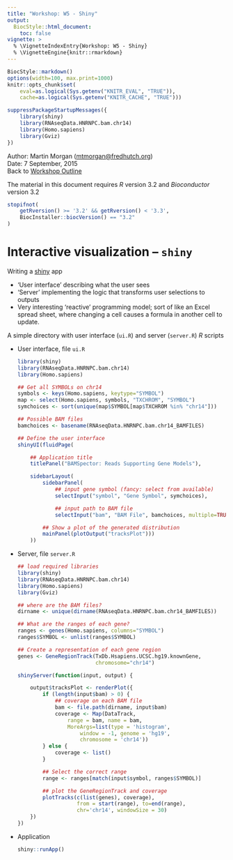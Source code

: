 ```yaml
---
title: "Workshop: W5 - Shiny"
output:
  BiocStyle::html_document:
    toc: false
vignette: >
  % \VignetteIndexEntry{Workshop: W5 - Shiny}
  % \VignetteEngine{knitr::rmarkdown}
---
```


```r
BiocStyle::markdown()
options(width=100, max.print=1000)
knitr::opts_chunk$set(
    eval=as.logical(Sys.getenv("KNITR_EVAL", "TRUE")),
    cache=as.logical(Sys.getenv("KNITR_CACHE", "TRUE")))
```

```r
suppressPackageStartupMessages({
    library(shiny)
    library(RNAseqData.HNRNPC.bam.chr14)
    library(Homo.sapiens)
    library(Gviz)
})
```

Author: Martin Morgan (<a
  href="mailto:mtmorgan@fredhutch.org">mtmorgan@fredhutch.org</a>)<br/ >
Date: 7 September, 2015<br />
Back to [Workshop Outline](Developer-Meeting-Workshop.html)<br />

The material in this document requires _R_ version 3.2 and
_Bioconductor_ version 3.2

```r
stopifnot(
    getRversion() >= '3.2' && getRversion() < '3.3',
    BiocInstaller::biocVersion() == "3.2"
)
```

# Interactive visualization -- `shiny`

Writing a [shiny](http://shiny.rstudio.com) app

- 'User interface' describing what the user sees
- 'Server' implementing the logic that transforms user selections to
  outputs
- Very interesting 'reactive' programming model; sort of like an Excel
  spread sheet, where changing a cell causes a formula in another cell
  to update.

A simple directory with user interface (`ui.R`) and server
(`server.R`) _R_ scripts

- User interface, file `ui.R`

    ```r
    library(shiny)
    library(RNAseqData.HNRNPC.bam.chr14)
    library(Homo.sapiens)
    
    ## Get all SYMBOLs on chr14
    symbols <- keys(Homo.sapiens, keytype="SYMBOL")
    map <- select(Homo.sapiens, symbols, "TXCHROM", "SYMBOL")
    symchoices <- sort(unique(map$SYMBOL[map$TXCHROM %in% "chr14"]))
    
    ## Possible BAM files
    bamchoices <- basename(RNAseqData.HNRNPC.bam.chr14_BAMFILES)
    
    ## Define the user interface
    shinyUI(fluidPage(
    
        ## Application title
        titlePanel("BAMSpector: Reads Supporting Gene Models"),
    
        sidebarLayout(
            sidebarPanel(
                ## input gene symbol (fancy: select from available)
                selectInput("symbol", "Gene Symbol", symchoices),
    
                ## input path to BAM file
                selectInput("bam", "BAM File", bamchoices, multiple=TRUE)),
    
            ## Show a plot of the generated distribution
            mainPanel(plotOutput("tracksPlot")))
        ))
    ```

- Server, file `server.R`

    ```r
    ## load required libraries
    library(shiny)
    library(RNAseqData.HNRNPC.bam.chr14)
    library(Homo.sapiens)
    library(Gviz)
    
    ## where are the BAM files?
    dirname <- unique(dirname(RNAseqData.HNRNPC.bam.chr14_BAMFILES))
    
    ## What are the ranges of each gene?
    ranges <- genes(Homo.sapiens, columns="SYMBOL")
    ranges$SYMBOL <- unlist(ranges$SYMBOL)
    
    ## Create a representation of each gene region
    genes <- GeneRegionTrack(TxDb.Hsapiens.UCSC.hg19.knownGene,
                             chromosome="chr14")
    
    shinyServer(function(input, output) {
    
        output$tracksPlot <- renderPlot({
            if (length(input$bam) > 0) {
                ## coverage on each BAM file
                bam <- file.path(dirname, input$bam)
                coverage <- Map(DataTrack,
                    range = bam, name = bam,
                    MoreArgs=list(type = 'histogram',
                        window = -1, genome = 'hg19',
                        chromosome = 'chr14'))
            } else {
                coverage <- list()
            }
    
            ## Select the correct range
            range <- ranges[match(input$symbol, ranges$SYMBOL)]
    
            ## plot the GeneRegionTrack and coverage
            plotTracks(c(list(genes), coverage),
                       from = start(range), to=end(range),
                       chr='chr14', windowSize = 30)
        })
    })
    ```

- Application

    ```r
    shiny::runApp()
    ```
